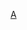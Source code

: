 <!--
<div style="float: left; border: solid #996633 1px; margin: 1px;">
{| cellspacing="0" style="width: 238px; color: black; background: #FFCC66"
| style="width: 45px; height: 45px; background: #CC9933; text-align: center; font-size: 14pt;"
|[[File:Johannes Vermeer (1632-1675) - The Girl With The Pearl Earring (1665).jpg|35px]]
| style="font-size: 9pt; padding: 4pt; line-height: 1.25em;" | 這個用戶對'''[[藝術史]]'''有濃厚的興趣。
</div> 
-->{{Userbox 
  |border-c= #996633
  |border-s= 1
  |id-c    = #cc9933
  |id-s    = 14
  |id-fc   = black
  |info-c  = #ffcc66
  |info-s  = 9
  |info-fc = black
  |id      = [[File:Johannes Vermeer (1632-1675) - The Girl With The Pearl Earring (1665).jpg|35px]]
  |info    = 這個用戶對'''[[藝術史]]'''感興趣。
  |usercategory = 對藝術史有興趣的維基人
  |nocat    = {{{nocat|}}}
}}<noinclude>[[Category:艺术用户框模板|A]]</noinclude>